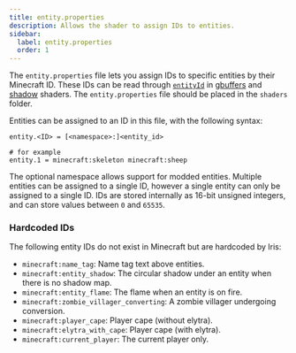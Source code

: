 ```yaml
---
title: entity.properties
description: Allows the shader to assign IDs to entities.
sidebar:
  label: entity.properties
  order: 1
---
```


The `entity.properties` file lets you assign IDs to specific entities by their Minecraft ID. These IDs can be read through [`entityId`](/current/reference/uniforms/id#entityid) in [gbuffers](/current/reference/programs/gbuffers) and [shadow](/current/reference/programs/shadow) shaders. The `entity.properties` file should be placed in the `shaders` folder.

Entities can be assigned to an ID in this file, with the following syntax:
```
entity.<ID> = [<namespace>:]<entity_id>

# for example
entity.1 = minecraft:skeleton minecraft:sheep
```

The optional namespace allows support for modded entities. Multiple entities can be assigned to a single ID, however a single entity can only be assigned to a single ID. IDs are stored internally as 16-bit unsigned integers, and can store values between `0` and `65535`.

### Hardcoded IDs
The following entity IDs do not exist in Minecraft but are hardcoded by Iris:
- `minecraft:name_tag`: Name tag text above entities.
- `minecraft:entity_shadow`: The circular shadow under an entity when there is no shadow map.
- `minecraft:entity_flame`: The flame when an entity is on fire.
- `minecraft:zombie_villager_converting`: A zombie villager undergoing conversion.
- `minecraft:player_cape`: Player cape (without elytra).
- `minecraft:elytra_with_cape`: Player cape (with elytra).
- `minecraft:current_player`: The current player only.
